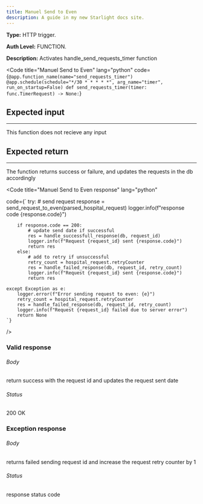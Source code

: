 ```yaml
---
title: Manuel Send to Even
description: A guide in my new Starlight docs site.
---
```



**Type:** HTTP trigger.

**Auth Level:** FUNCTION.

**Description:** Activates handle_send_requests_timer function 

<Code
  title="Manuel Send to Even"
  lang="python"
  code={`
    @app.function_name(name="send_requests_timer")
    @app.schedule(schedule="*/30 * * * * *", arg_name="timer", run_on_startup=False)
    def send_requests_timer(timer: func.TimerRequest) -> None:
    `}
></Code>

## Expected input

---

This function does not recieve any input

## Expected return

---
The function returns success or failure, and updates the requests in the db accordingly

<Code
  title="Manuel Send to Even response"
  lang="python"
  
  code={`
    try:
        # send request
        response = send_request_to_even(parsed_hospital_request)
        logger.info(f"response code {response.code}")

        if response.code == 200:
            # update send date if successful
            res = handle_successfull_response(db, request_id)
            logger.info(f"Request {request_id} sent {response.code}")
            return res
        else:
            # add to retry if unsuccessful
            retry_count = hospital_request.retryCounter
            res = handle_failed_response(db, request_id, retry_count)
            logger.info(f"Request {request_id} sent {response.code}")
            return res

    except Exception as e:
        logger.error(f"Error sending request to even: {e}")
        retry_count = hospital_request.retryCounter
        res = handle_failed_response(db, request_id, retry_count)
        logger.info(f"Request {request_id} failed due to server error")
        return None
    `}

/>

### Valid response

###### Body

return success with the request id and updates the request sent date

###### Status

200 OK

### Exception response

###### Body

returns failed sending request id and increase the request retry counter by 1

###### Status

response status code 
